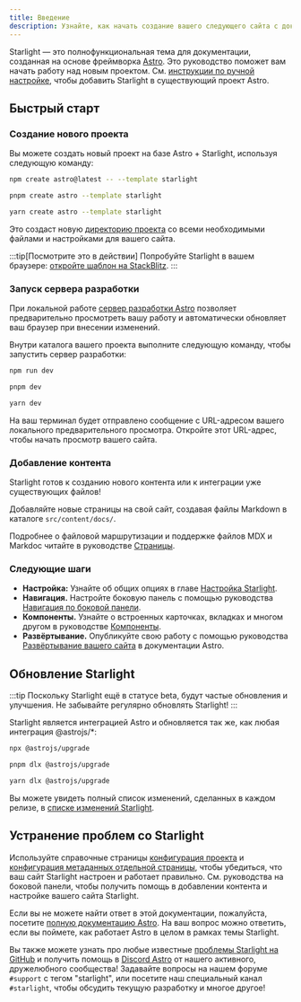```yaml
---
title: Введение
description: Узнайте, как начать создание вашего следующего сайта с документацией с помощью Starlight от Astro.
---
```



Starlight — это полнофункциональная тема для документации, созданная на основе фреймворка [Astro](https://astro.build).
Это руководство поможет вам начать работу над новым проектом.
См. [инструкции по ручной настройке](/ru/manual-setup/), чтобы добавить Starlight в существующий проект Astro.

## Быстрый старт

### Создание нового проекта

Вы можете создать новый проект на базе Astro + Starlight, используя следующую команду:

<Tabs syncKey="pkg">
<TabItem label="npm">

```sh
npm create astro@latest -- --template starlight
```

</TabItem>
<TabItem label="pnpm">

```sh
pnpm create astro --template starlight
```

</TabItem>
<TabItem label="Yarn">

```sh
yarn create astro --template starlight
```

</TabItem>
</Tabs>

Это создаст новую [директорию проекта](/ru/guides/project-structure/) со всеми необходимыми файлами и настройками для вашего сайта.

:::tip[Посмотрите это в действии]
Попробуйте Starlight в вашем браузере:
[откройте шаблон на StackBlitz](https://stackblitz.com/github/withastro/starlight/tree/main/examples/basics).
:::

### Запуск сервера разработки

При локальной работе [сервер разработки Astro](https://docs.astro.build/ru/reference/cli-reference/#astro-dev) позволяет предварительно просмотреть вашу работу и автоматически обновляет ваш браузер при внесении изменений.

Внутри каталога вашего проекта выполните следующую команду, чтобы запустить сервер разработки:

<Tabs syncKey="pkg">
<TabItem label="npm">

```sh
npm run dev
```

</TabItem>
<TabItem label="pnpm">

```sh
pnpm dev
```

</TabItem>
<TabItem label="Yarn">

```sh
yarn dev
```

</TabItem>
</Tabs>

На ваш терминал будет отправлено сообщение с URL-адресом вашего локального предварительного просмотра.
Откройте этот URL-адрес, чтобы начать просмотр вашего сайта.

### Добавление контента

Starlight готов к созданию нового контента или к интеграции уже существующих файлов!

Добавляйте новые страницы на свой сайт, создавая файлы Markdown в каталоге `src/content/docs/`.

Подробнее о файловой маршрутизации и поддержке файлов MDX и Markdoc читайте в руководстве [Страницы](/ru/guides/pages/).

### Следующие шаги

- **Настройка:** Узнайте об общих опциях в главе [Настройка Starlight](/ru/guides/customization/).
- **Навигация.** Настройте боковую панель с помощью руководства [Навигация по боковой панели](/ru/guides/sidebar/).
- **Компоненты.** Узнайте о встроенных карточках, вкладках и многом другом в руководстве [Компоненты](/ru/guides/components/).
- **Развёртывание.** Опубликуйте свою работу с помощью руководства [Развёртывание вашего сайта](https://docs.astro.build/ru/guides/deploy/) в документации Astro.

## Обновление Starlight

:::tip
Поскольку Starlight ещё в статусе beta, будут частые обновления и улучшения.
Не забывайте регулярно обновлять Starlight!
:::

Starlight является интеграцией Astro и обновляется так же, как любая интеграция @astrojs/\*:

<Tabs syncKey="pkg">
<TabItem label="npm">

```sh
npx @astrojs/upgrade
```

</TabItem>
<TabItem label="pnpm">

```sh
pnpm dlx @astrojs/upgrade
```

</TabItem>
<TabItem label="Yarn">

```sh
yarn dlx @astrojs/upgrade
```

</TabItem>
</Tabs>

Вы можете увидеть полный список изменений, сделанных в каждом релизе, в [списке изменений Starlight](https://github.com/withastro/starlight/blob/main/packages/starlight/CHANGELOG.md).

## Устранение проблем со Starlight

Используйте справочные страницы [конфигурация проекта](/ru/reference/configuration/) и [конфигурация метаданных отдельной страницы](/ru/reference/frontmatter/), чтобы убедиться, что ваш сайт Starlight настроен и работает правильно.
См. руководства на боковой панели, чтобы получить помощь в добавлении контента и настройке вашего сайта Starlight.

Если вы не можете найти ответ в этой документации, пожалуйста, посетите [полную документацию Astro](https://docs.astro.build/ru/).
На ваш вопрос можно ответить, если вы поймете, как работает Astro в целом в рамках темы Starlight.

Вы также можете узнать про любые известные [проблемы Starlight на GitHub](https://github.com/withastro/starlight/issues) и получить помощь в
[Discord Astro](https://astro.build/chat/) от нашего активного, дружелюбного сообщества!
Задавайте вопросы на нашем форуме `#support` с тегом "starlight", или посетите наш специальный канал `#starlight`,
чтобы обсудить текущую разработку и многое другое!
